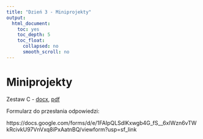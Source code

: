 ```yaml
---
title: "Dzień 3 - Miniprojekty"
output:
  html_document:
    toc: yes
    toc_depth: 5
    toc_float:
      collapsed: no
      smooth_scroll: no
---
```

<style type="text/css">
.title {
  display: none;
}

.table {
    width:70%;
}

#getting-started img {
  margin-right: 10px;
}

</style>



# Miniprojekty


Zestaw C - [docx](ZestawC.docx), [pdf](ZestawC.pdf)

Formularz do przesłania odpowiedzi:

https://docs.google.com/forms/d/e/1FAIpQLSdlKxwgb4G_fS__6xlWzn6vTWkRcivkU97VnVxq8iPxAatnBQ/viewform?usp=sf_link


